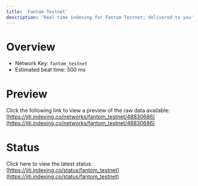 ```yaml
---
title: 'Fantom Testnet'
description: 'Real time indexing for Fantom Testnet; delivered to you'
---
```


# Overview
- Network Key: `fantom_testnet`
- Estimated beat time: 500 ms

# Preview
Click the following link to view a preview of the raw data available: [https://jiti.indexing.co/networks/fantom_testnet/48830686](https://jiti.indexing.co/networks/fantom_testnet/48830686)

# Status
Click here to view the latest status: [https://jiti.indexing.co/status/fantom_testnet](https://jiti.indexing.co/status/fantom_testnet)
